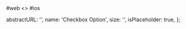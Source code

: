 
<RenderTabs>
#web
<>
  <LiveEditorBlock code={code} scope={{ CheckboxOption, FastFlagIcon }} />
  <GeneratePropsTable componentName="CheckboxOption" />
</>
#ios
</RenderTabs>

  abstractURL: '',
  name: 'Checkbox Option',
  size: '',
  isPlaceholder: true,
};
